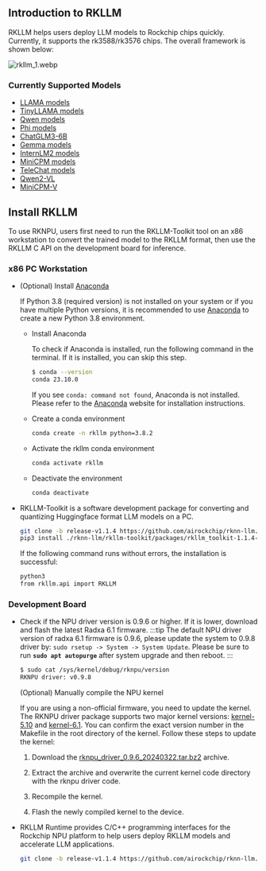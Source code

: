 ## Introduction to RKLLM

RKLLM helps users deploy LLM models to Rockchip chips quickly. Currently, it supports the rk3588/rk3576 chips. The overall framework is shown below:

![rkllm_1.webp](/img/general-tutorial/rknn/rkllm_1.webp)

### Currently Supported Models

- [LLAMA models](https://huggingface.co/meta-llama)
- [TinyLLAMA models](https://huggingface.co/TinyLlama)
- [Qwen models](https://huggingface.co/models?search=Qwen/Qwen)
- [Phi models](https://huggingface.co/models?search=microsoft/phi)
- [ChatGLM3-6B](https://huggingface.co/THUDM/chatglm3-6b/tree/103caa40027ebfd8450289ca2f278eac4ff26405)
- [Gemma models](https://huggingface.co/collections/google/gemma-2-release-667d6600fd5220e7b967f315)
- [InternLM2 models](https://huggingface.co/collections/internlm/internlm2-65b0ce04970888799707893c)
- [MiniCPM models](https://huggingface.co/collections/openbmb/minicpm-65d48bf958302b9fd25b698f)
- [TeleChat models](https://huggingface.co/Tele-AI)
- [Qwen2-VL](https://huggingface.co/Qwen/Qwen2-VL-2B-Instruct)
- [MiniCPM-V](https://huggingface.co/openbmb/MiniCPM-V-2_6)

## Install RKLLM

To use RKNPU, users first need to run the RKLLM-Toolkit tool on an x86 workstation to convert the trained model to the RKLLM format, then use the RKLLM C API on the development board for inference.

### x86 PC Workstation

- (Optional) Install [Anaconda](https://www.anaconda.com/)

  If Python 3.8 (required version) is not installed on your system or if you have multiple Python versions, it is recommended to use [Anaconda](https://www.anaconda.com/) to create a new Python 3.8 environment.

  - Install Anaconda

    To check if Anaconda is installed, run the following command in the terminal. If it is installed, you can skip this step.

    ```bash
    $ conda --version
    conda 23.10.0
    ```

    If you see `conda: command not found`, Anaconda is not installed. Please refer to the [Anaconda](https://www.anaconda.com/) website for installation instructions.

  - Create a conda environment

    ```bash
    conda create -n rkllm python=3.8.2
    ```

  - Activate the rkllm conda environment

    ```bash
    conda activate rkllm
    ```

  - Deactivate the environment

    ```bash
    conda deactivate
    ```

- RKLLM-Toolkit is a software development package for converting and quantizing Huggingface format LLM models on a PC.

  ```bash
  git clone -b release-v1.1.4 https://github.com/airockchip/rknn-llm.git
  pip3 install ./rknn-llm/rkllm-toolkit/packages/rkllm_toolkit-1.1.4-cp38-cp38-linux_x86_64.whl
  ```

  If the following command runs without errors, the installation is successful:

  ```bash
  python3
  from rkllm.api import RKLLM
  ```

### Development Board

- Check if the NPU driver version is 0.9.6 or higher. If it is lower, download and flash the latest Radxa 6.1 firmware.
  :::tip
  The default NPU driver version of radxa 6.1 firmware is 0.9.6, please update the system to 0.9.8 driver by: `sudo rsetup -> System -> System Update`.
  Please be sure to run **`sudo apt autopurge`** after system upgrade and then reboot.
  :::

  ```bash
  $ sudo cat /sys/kernel/debug/rknpu/version
  RKNPU driver: v0.9.8
  ```

  (Optional) Manually compile the NPU kernel

  If you are using a non-official firmware, you need to update the kernel. The RKNPU driver package supports two major kernel versions: [kernel-5.10](https://github.com/radxa/kernel/tree/stable-5.10-rock5) and [kernel-6.1](https://github.com/radxa/kernel/tree/linux-6.1-stan-rkr1). You can confirm the exact version number in the Makefile in the root directory of the kernel. Follow these steps to update the kernel:

  1. Download the [rknpu_driver_0.9.6_20240322.tar.bz2](https://github.com/airockchip/rknn-llm/tree/main/rknpu-driver) archive.

  2. Extract the archive and overwrite the current kernel code directory with the rknpu driver code.

  3. Recompile the kernel.

  4. Flash the newly compiled kernel to the device.

- RKLLM Runtime provides C/C++ programming interfaces for the Rockchip NPU platform to help users deploy RKLLM models and accelerate LLM applications.

  ```bash
  git clone -b release-v1.1.4 https://github.com/airockchip/rknn-llm.git
  ```
